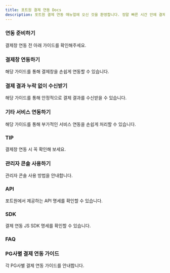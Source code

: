 ```yaml
---
title: 포트원 결제 연동 Docs
description: 포트원 결제 연동 매뉴얼에 오신 것을 환영합니다. 정말 빠른 시간 안에 결제창 연동 개발을 끝내실 수 있게 도와드립니다.
---
```



<EasyGuideLink client:visible />

### 연동 준비하기

결제창 연동 전 아래 가이드를 확인해주세요.

<ContentRef slug="/ko/ready/readme" />

### 결제창 연동하기

해당 가이드를 통해 결제창을 손쉽게 연동할 수 있습니다.

<ContentRef slug="/ko/auth/guide/readme" />

<ContentRef slug="/ko/auth/guide-1/readme" />

<ContentRef slug="/ko/auth/guide-2/readme" />

### 결제 결과 누락 없이 수신받기

해당 가이드를 통해 안정적으로 결제 결과를 수신받을 수 있습니다.

<ContentRef slug="/ko/result/webhook" />

### 기타 서비스 연동하기

해당 가이드를 통해 부가적인 서비스 연동을 손쉽게 처리할 수 있습니다.

<ContentRef slug="/ko/etc/phone/readme" />

<ContentRef slug="/ko/etc/all/readme" />

<ContentRef slug="/ko/etc/credit-auth/readme" />

<ContentRef slug="/ko/etc/url" />

<ContentRef slug="/ko/etc/budget" />

### TIP

결제창 연동 시 꼭 확인해 보세요.

<ContentRef slug="/ko/tip/tax" />

<ContentRef slug="/ko/tip/chk" />

<ContentRef slug="/ko/tip/confirm-process" />

<ContentRef slug="/ko/tip/flow" />

<ContentRef slug="/ko/tip/agency-and-tier" />

<ContentRef slug="/ko/tip/pg" />

<ContentRef slug="/ko/tip/pg-1" />

### 관리자 콘솔 사용하기

관리자 콘솔 사용 방법을 안내합니다.

<ContentRef slug="/ko/console/pg" />

### API

포트원에서 제공하는 API 명세를 확인할 수 있습니다.

<ContentRef slug="/ko/api/rest-api-access-token" />

### SDK

결제 연동 JS SDK 명세를 확인할 수 있습니다.

<ContentRef slug="/ko/sdk/javascript-sdk-old/readmereadme" />

### FAQ

<ContentRef slug="/ko/faq/undefined" />

### PG사별 결제 연동 가이드

각 PG사별 결제 연동 가이드를 안내합니다.

<ContentRef slug="/ko/pg/payment-gateway/readme" />

<ContentRef slug="/ko/ready/2-pg/pg/readme" />

